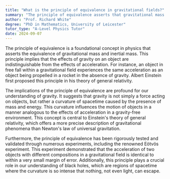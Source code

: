 ```yaml
---
title: "What is the principle of equivalence in gravitational fields?"
summary: "The principle of equivalence asserts that gravitational mass and inertial mass are the same, highlighting a fundamental relationship in physics that underpins the theory of general relativity."
author: "Prof. Richard White"
degree: "PhD in Mathematics, University of Leicester"
tutor_type: "A-Level Physics Tutor"
date: 2024-09-07
---
```


The principle of equivalence is a foundational concept in physics that asserts the equivalence of gravitational mass and inertial mass. This principle implies that the effects of gravity on an object are indistinguishable from the effects of acceleration. For instance, an object in free fall within a gravitational field experiences the same acceleration as an object being propelled in a rocket in the absence of gravity. Albert Einstein first proposed this principle in his theory of general relativity.

The implications of the principle of equivalence are profound for our understanding of gravity. It suggests that gravity is not simply a force acting on objects, but rather a curvature of spacetime caused by the presence of mass and energy. This curvature influences the motion of objects in a manner analogous to the effects of acceleration in a gravity-free environment. This concept is central to Einstein's theory of general relativity, which offers a more precise description of gravitational phenomena than Newton's law of universal gravitation.

Furthermore, the principle of equivalence has been rigorously tested and validated through numerous experiments, including the renowned Eötvös experiment. This experiment demonstrated that the acceleration of two objects with different compositions in a gravitational field is identical to within a very small margin of error. Additionally, this principle plays a crucial role in our understanding of black holes, which are regions of spacetime where the curvature is so intense that nothing, not even light, can escape.
    
